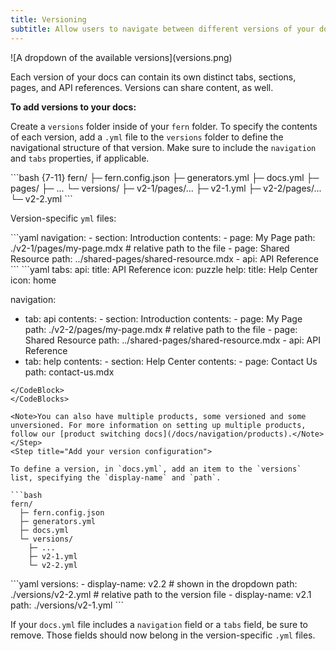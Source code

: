```yaml
---
title: Versioning
subtitle: Allow users to navigate between different versions of your docs. 
---
```


<Frame>
![A dropdown of the available versions](versions.png)
</Frame>

Each version of your docs can contain its own distinct tabs, sections, pages, and API references. Versions can share content, as well. 

**To add versions to your docs:**

<Steps toc={true}>
<Step title="Define your versions">

Create a `versions` folder inside of your `fern` folder. To specify the contents of each version, add a `.yml` file to the `versions` folder to define the navigational structure of that version. Make sure to include the `navigation` and `tabs` properties, if applicable. 

<CodeBlock>
```bash {7-11}
fern/
  ├─ fern.config.json
  ├─ generators.yml
  ├─ docs.yml
  ├─ pages/
    ├─ ...
  └─ versions/
    ├─ v2-1/pages/...
    ├─ v2-1.yml
    ├─ v2-2/pages/...
    └─ v2-2.yml
```
</CodeBlock>


Version-specific `yml` files:

<CodeBlocks>
<CodeBlock title="versions/v2-1.yml">
```yaml
navigation: 
  - section: Introduction
    contents: 
      - page: My Page
        path: ./v2-1/pages/my-page.mdx  # relative path to the file
      - page: Shared Resource
        path: ../shared-pages/shared-resource.mdx
  - api: API Reference
```
</CodeBlock>
<CodeBlock title="versions/v2-2.yml">
```yaml
tabs: 
  api: 
    title: API Reference
    icon: puzzle
  help:
    title: Help Center
    icon: home
    
 navigation:
  - tab: api
     contents:
        - section: Introduction
           contents: 
              - page: My Page
                path: ./v2-2/pages/my-page.mdx # relative path to the file
              - page: Shared Resource
                path: ../shared-pages/shared-resource.mdx
        - api: API Reference
   - tab: help
      contents: 
         - section: Help Center
           contents: 
              - page: Contact Us
                 path: contact-us.mdx
```
</CodeBlock>
</CodeBlocks>

<Note>You can also have multiple products, some versioned and some unversioned. For more information on setting up multiple products, follow our [product switching docs](/docs/navigation/products).</Note>
</Step>
<Step title="Add your version configuration">

To define a version, in `docs.yml`, add an item to the `versions` list, specifying the `display-name` and `path`. 

```bash
fern/
  ├─ fern.config.json
  ├─ generators.yml
  ├─ docs.yml
  └─ versions/
    ├─ ...
    ├─ v2-1.yml
    └─ v2-2.yml
```

<CodeBlock title="docs.yml">
```yaml
versions: 
  - display-name: v2.2          # shown in the dropdown
    path: ./versions/v2-2.yml   # relative path to the version file
  - display-name: v2.1
    path: ./versions/v2-1.yml
```
</CodeBlock>
</Step>
<Step title="Remove extra navigation from docs.yml">

If your `docs.yml` file includes a `navigation` field or a `tabs` field, be sure to remove. Those fields should now belong in the version-specific `.yml` files. 
</Step>
</Steps>